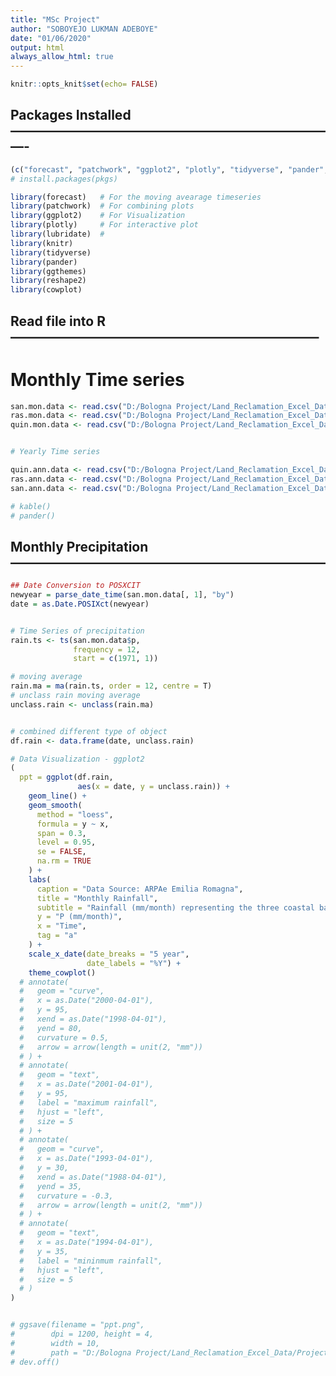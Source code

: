 ```yaml
---
title: "MSc Project"
author: "SOBOYEJO LUKMAN ADEBOYE"
date: "01/06/2020"
output: html
always_allow_html: true
---
```


```r
knitr::opts_knit$set(echo= FALSE)
```


## Packages Installed ----------------------------------------------------------------------------
```r

(c("forecast", "patchwork", "ggplot2", "plotly", "tidyverse", "pander", "ggthemes", "reshape", "cowplot", "patchwork"))
# install.packages(pkgs)

library(forecast)   # For the moving avearage timeseries
library(patchwork)  # For combining plots
library(ggplot2)    # For Visualization
library(plotly)     # For interactive plot
library(lubridate)  #
library(knitr)
library(tidyverse)
library(pander)
library(ggthemes)
library(reshape2)
library(cowplot)

```



## Read file into R -----------------------------------------------------------------------
# Monthly Time series

```r

san.mon.data <- read.csv("D:/Bologna Project/Land_Reclamation_Excel_Data/Sanvitale.R/SanVitale Basin/san.mon.csv")
ras.mon.data <- read.csv("D:/Bologna Project/Land_Reclamation_Excel_Data/Rasponi.R/Rasponi Basin/ras.mon.csv")
quin.mon.data <- read.csv("D:/Bologna Project/Land_Reclamation_Excel_Data/Fosso_Ghiaia.R/Quinto Basin/quin.mon.csv")


# Yearly Time series

quin.ann.data <- read.csv("D:/Bologna Project/Land_Reclamation_Excel_Data/Fosso_Ghiaia.R/Quinto Basin/quin.ann.csv")
ras.ann.data <- read.csv("D:/Bologna Project/Land_Reclamation_Excel_Data/Rasponi.R/Rasponi Basin/ras.ann.csv")
san.ann.data <- read.csv("D:/Bologna Project/Land_Reclamation_Excel_Data/Sanvitale.R/SanVitale Basin/san.ann.csv")

# kable()
# pander()

```


## Monthly Precipitation ------------------------------------------------------------------------
```r
## Date Conversion to POSXCIT
newyear = parse_date_time(san.mon.data[, 1], "by")
date = as.Date.POSIXct(newyear)


# Time Series of precipitation
rain.ts <- ts(san.mon.data$p,
              frequency = 12,
              start = c(1971, 1))

# moving average
rain.ma = ma(rain.ts, order = 12, centre = T)
# unclass rain moving average
unclass.rain <- unclass(rain.ma)


# combined different type of object
df.rain <- data.frame(date, unclass.rain)

# Data Visualization - ggplot2
(
  ppt = ggplot(df.rain,
               aes(x = date, y = unclass.rain)) +
    geom_line() +
    geom_smooth(
      method = "loess",
      formula = y ~ x,
      span = 0.3,
      level = 0.95,
      se = FALSE,
      na.rm = TRUE
    ) +
    labs(
      caption = "Data Source: ARPAe Emilia Romagna",
      title = "Monthly Rainfall",
      subtitle = "Rainfall (mm/month) representing the three coastal basins",
      y = "P (mm/month)",
      x = "Time",
      tag = "a"
    ) +
    scale_x_date(date_breaks = "5 year",
                 date_labels = "%Y") +
    theme_cowplot() 
  # annotate(
  #   geom = "curve",
  #   x = as.Date("2000-04-01"),
  #   y = 95,
  #   xend = as.Date("1998-04-01"),
  #   yend = 80,
  #   curvature = 0.5,
  #   arrow = arrow(length = unit(2, "mm"))
  # ) +
  # annotate(
  #   geom = "text",
  #   x = as.Date("2001-04-01"),
  #   y = 95,
  #   label = "maximum rainfall",
  #   hjust = "left",
  #   size = 5
  # ) +
  # annotate(
  #   geom = "curve",
  #   x = as.Date("1993-04-01"),
  #   y = 30,
  #   xend = as.Date("1988-04-01"),
  #   yend = 35,
  #   curvature = -0.3,
  #   arrow = arrow(length = unit(2, "mm"))
  # ) +
  # annotate(
  #   geom = "text",
  #   x = as.Date("1994-04-01"),
  #   y = 35,
  #   label = "mininmum rainfall",
  #   hjust = "left",
  #   size = 5
  # )
)


# ggsave(filename = "ppt.png",
#        dpi = 1200, height = 4,
#        width = 10,
#        path = "D:/Bologna Project/Land_Reclamation_Excel_Data/Project_Manuscript/Presentation")
# dev.off()

```

